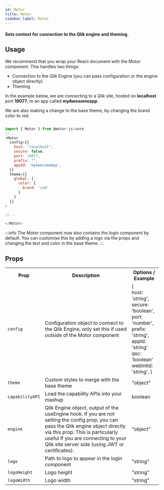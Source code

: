 ```yaml
---
id: Motor
title: Motor
sidebar_label: Motor
---
```


#### Sets context for connection to the Qlik engine and theming.


## Usage

We recommend that you wrap your React document with the Motor component.
This handles two things:

- Connection to the Qlik Engine (you can pass configuration or the engine object directly)
- Theming

In the example below, we are connecting to a Qlik site, hosted on <b>localhost</b> port <b>19077</b>, to an app called <b>myAwesomeapp</b>.

We are also making a change to the base theme, by changing the brand color to red.

```js

import { Motor } from @motor-js/core
//...
<Motor 
  config={{
    host: "localhost",
    secure: false,
    port: 19077,
    prefix: "",
    appId: 'myAwesomeApp',
  }}
  theme={{
    global: {
      color: {
        brand: 'red'
      }
    }
  }}
>

//...

</Motor>

```

:::info
The Motor component now also contains the login component by default. 
You can customise this by adding a logo via the props and changing the text and color in the base theme.
:::

## Props

<table>
  <tr>
    <th>Prop</th>
    <th>Description</th>
    <th>Options / Example</th>
  </tr>
  <tr>
    <td><code>config</code></td>
    <td>Configuration object to connect to the Qlik Engine, only set this if used outside of the Motor component</td>
    <td>&#123; <br />
      host&#58; 'string', <br />
      secure&#58; 'boolean', <br />
      port&#58; 'number', <br />
      prefix&#58; 'string', <br />
      appId&#58; 'string' <br />
      qsc&#58; 'boolean' <br />
      webIntId: 'string',
      &#125;
    </td>
  </tr>
  <tr>
    <td><code>theme</code></td>
    <td>Custom styles to merge with the base theme</td>
    <td>"object"</td>
  </tr>
  <tr>
    <td><code>capabilityAPI</code></td>
    <td>Load the capability APIs into your mashup</td>
    <td>boolean</td>
  </tr>
  <tr>
    <td><code>engine</code></td>
    <td>Qlik Engine object, output of the useEngine hook. If you are not setting the config prop, you can pass the Qlik engine object directly via this prop.
    This is particularly useful if you are connecting to your Qlik site server side (using JWT or certificates).
    </td>
    <td>"object"</td>
  </tr>
  <tr>
    <td><code>logo</code></td>
    <td>Path to logo to appear in the login component
    </td>
    <td>"string"</td>
  </tr>
  <tr>
    <td><code>logoHeight</code></td>
    <td>Logo height
    </td>
    <td>"string"</td>
  </tr>
  <tr>
    <td><code>logoWidth</code></td>
    <td>Logo width
    </td>
    <td>"string"</td>
  </tr>
</table>

